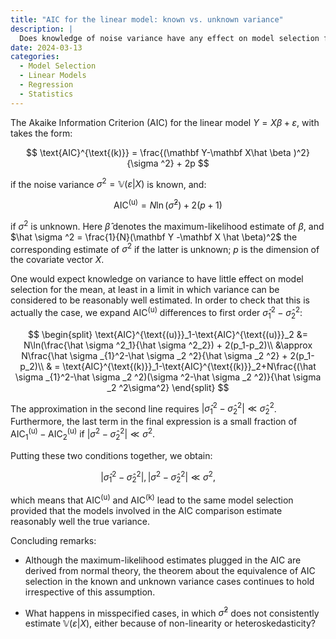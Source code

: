 ```yaml
---
title: "AIC for the linear model: known vs. unknown variance"
description: |
  Does knowledge of noise variance have any effect on model selection for the mean? 
date: 2024-03-13
categories: 
  - Model Selection
  - Linear Models
  - Regression
  - Statistics
---
```


The Akaike Information Criterion (AIC) for the linear model $Y = X \beta + \varepsilon$, with takes the form:

$$
\text{AIC}^{\text{(k)}} = \frac{(\mathbf Y-\mathbf X\hat \beta )^2}{\sigma ^2} + 2p
$$ 

if the noise variance $\sigma ^2 = \mathbb V(\varepsilon\vert X)$ is known, and:

$$
\text{AIC}^{\text{(u)}} = N\ln(\hat \sigma ^2) + 2(p + 1)
$$

if $\sigma^2$ is unknown. Here $\hat \beta$ denotes the maximum-likelihood estimate of $\beta$, and $\hat \sigma ^2 = \frac{1}{N}(\mathbf Y -\mathbf X \hat \beta)^2$ the corresponding estimate of $\sigma ^2$ if the latter is unknown; $p$ is the dimension of the covariate vector $X$.

One would expect knowledge on variance to have little effect on model selection for the mean, at least in a limit in which variance can be considered to be reasonably well estimated. In order to check that this is actually the case, we expand $\text{AIC}^{\text{(u)}}$ differences to first order $\hat \sigma _1 ^2 - \hat \sigma _2 ^2$:

$$
\begin{split}
\text{AIC}^{\text{(u)}}_1-\text{AIC}^{\text{(u)}}_2 &= N\ln(\frac{\hat \sigma ^2_1}{\hat \sigma ^2_2}) + 2(p_1-p_2)\\
&\approx N\frac{\hat \sigma _{1}^2-\hat \sigma _2 ^2}{\hat \sigma _2 ^2} + 2(p_1-p_2)\\
& = \text{AIC}^{\text{(k)}}_1-\text{AIC}^{\text{(k)}}_2+N\frac{(\hat \sigma _{1}^2-\hat \sigma _2 ^2)(\sigma ^2-\hat \sigma _2 ^2)}{\hat \sigma _2 ^2\sigma^2}
\end{split}
$$ 

The approximation in the second line requires $\vert \hat \sigma _1 ^2 - \hat \sigma _2 ^2\vert \ll\hat \sigma _2 ^2$. Furthermore, the last term in the final expression is a small fraction of $\text{AIC}^{\text{(u)}}_1-\text{AIC}^{\text{(u)}}_2$ if $|\sigma ^2 -\hat \sigma _2 ^2| \ll \sigma ^2$.

Putting these two conditions together, we obtain:

$$
|\hat \sigma _1 ^2 -\hat \sigma _2 ^2|,|\sigma ^2 -\hat \sigma _2 ^2| \ll \sigma ^2,\qquad 
$$ 

which means that $\text{AIC}^{\text{(u)}}$ and $\text{AIC}^{\text{(k)}}$ lead to the same model selection provided that the models involved in the AIC comparison estimate reasonably well the true variance.

Concluding remarks:

-   Although the maximum-likelihood estimates plugged in the AIC are derived from normal theory, the theorem about the equivalence of AIC selection in the known and unknown variance cases continues to hold irrespective of this assumption.

-   What happens in misspecified cases, in which $\hat \sigma ^2$ does not consistently estimate $\mathbb V(\varepsilon \vert X)$, either because of non-linearity or heteroskedasticity?
